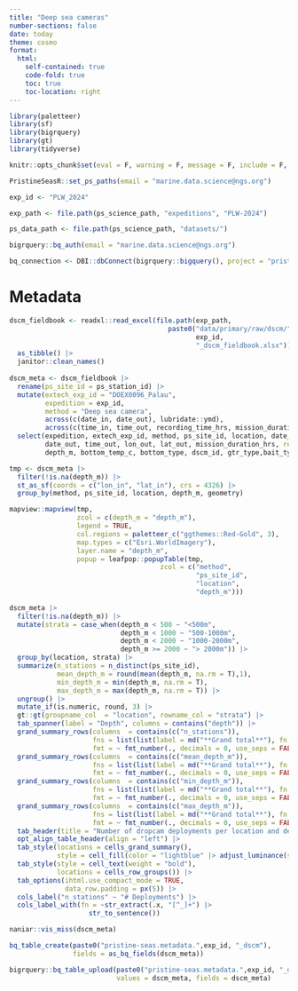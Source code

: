 ```yaml
---
title: "Deep sea cameras"
number-sections: false
date: today
theme: cosmo
format: 
  html:
    self-contained: true
    code-fold: true
    toc: true
    toc-location: right
---
```


```r
library(paletteer)
library(sf)
library(bigrquery)
library(gt)
library(tidyverse)

knitr::opts_chunk$set(eval = F, warning = F, message = F, include = F, echo = F)

PristineSeasR::set_ps_paths(email = "marine.data.science@ngs.org")

exp_id <- "PLW_2024"

exp_path <- file.path(ps_science_path, "expeditions", "PLW-2024")

ps_data_path <- file.path(ps_science_path, "datasets/")

bigrquery::bq_auth(email = "marine.data.science@ngs.org")

bq_connection <- DBI::dbConnect(bigrquery::bigquery(), project = "pristine-seas")
```

# Metadata

```r
dscm_fieldbook <- readxl::read_excel(file.path(exp_path, 
                                        paste0("data/primary/raw/dscm/",
                                               exp_id,
                                               "_dscm_fieldbook.xlsx"))) |> 
  as_tibble() |> 
  janitor::clean_names()
  
dscm_meta <- dscm_fieldbook |>  
  rename(ps_site_id = ps_station_id) |> 
  mutate(extech_exp_id = "DOEX0096_Palau",
         expedition = exp_id, 
         method = "Deep sea camera",
         across(c(date_in, date_out), lubridate::ymd),
         across(c(time_in, time_out, recording_time_hrs, mission_duration_hrs), hms::as_hms)) |> 
  select(expedition, extech_exp_id, method, ps_site_id, location, date_in, time_in, lon_in, lat_in,  
         date_out, time_out, lon_out, lat_out, mission_duration_hrs, recording_time = recording_time_hrs,
         depth_m, bottom_temp_c, bottom_type, dscm_id, gtr_type,bait_type, bait_kg, team_lead, notes, highlights)
```

```r
tmp <- dscm_meta |> 
  filter(!is.na(depth_m)) |> 
  st_as_sf(coords = c("lon_in", "lat_in"), crs = 4326) |> 
  group_by(method, ps_site_id, location, depth_m, geometry) 

mapview::mapview(tmp,
                 zcol = c(depth_m = "depth_m"), 
                 legend = TRUE,
                 col.regions = paletteer_c("ggthemes::Red-Gold", 3),
                 map.types = c("Esri.WorldImagery"),
                 layer.name = "depth_m",
                 popup = leafpop::popupTable(tmp,
                                      zcol = c("method",
                                               "ps_site_id",
                                               "location",
                                               "depth_m")))
```

```r
dscm_meta |> 
  filter(!is.na(depth_m)) |> 
  mutate(strata = case_when(depth_m < 500 ~ "<500m",
                            depth_m < 1000 ~ "500-1000m",
                            depth_m < 2000 ~ "1000-2000m",
                            depth_m >= 2000 ~ "> 2000m")) |> 
  group_by(location, strata) |> 
  summarize(n_stations = n_distinct(ps_site_id),
            mean_depth_m = round(mean(depth_m, na.rm = T),1),
            min_depth_m = min(depth_m, na.rm = T),
            max_depth_m = max(depth_m, na.rm = T)) |> 
  ungroup() |> 
  mutate_if(is.numeric, round, 3) |> 
  gt::gt(groupname_col  = "location", rowname_col = "strata") |> 
  tab_spanner(label = "Depth", columns = contains("depth")) |> 
  grand_summary_rows(columns  = contains(c("n_stations")),
                     fns = list(list(label = md("**Grand total**"), fn = "sum")),
                     fmt = ~ fmt_number(., decimals = 0, use_seps = FALSE)) |> 
  grand_summary_rows(columns  = contains(c("mean_depth_m")),
                     fns = list(list(label = md("**Grand total**"), fn = "mean")),
                     fmt = ~ fmt_number(., decimals = 0, use_seps = FALSE)) |> 
  grand_summary_rows(columns  = contains(c("min_depth_m")),
                     fns = list(list(label = md("**Grand total**"), fn = "min")),
                     fmt = ~ fmt_number(., decimals = 0, use_seps = FALSE)) |> 
  grand_summary_rows(columns  = contains(c("max_depth_m")),
                     fns = list(list(label = md("**Grand total**"), fn = "max")),
                     fmt = ~ fmt_number(., decimals = 0, use_seps = FALSE)) |> 
  tab_header(title = "Number of dropcam deployments per location and depth") |> 
  opt_align_table_header(align = "left") |> 
  tab_style(locations = cells_grand_summary(),
            style = cell_fill(color = "lightblue" |> adjust_luminance(steps = +2))) |> 
  tab_style(style = cell_text(weight = "bold"),
            locations = cells_row_groups()) |> 
  tab_options(ihtml.use_compact_mode = TRUE,
              data_row.padding = px(5)) |> 
  cols_label("n_stations" ~ "# Deployments") |> 
  cols_label_with(fn = ~str_extract(.x, "[^_]+") |> 
                    str_to_sentence()) 
```

```r
naniar::vis_miss(dscm_meta)
```

```r
bq_table_create(paste0("pristine-seas.metadata.",exp_id, "_dscm"), 
                fields = as_bq_fields(dscm_meta))

bigrquery::bq_table_upload(paste0("pristine-seas.metadata.",exp_id, "_dscm"), 
                           values = dscm_meta, fields = dscm_meta)
```

